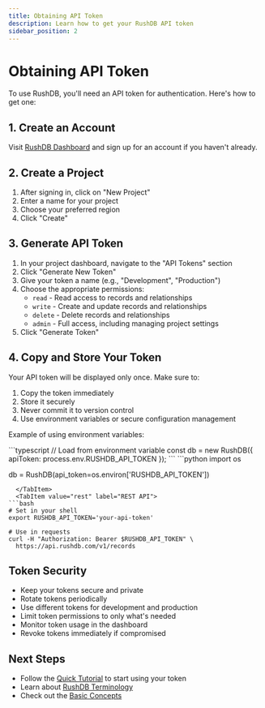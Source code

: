 ```yaml
---
title: Obtaining API Token
description: Learn how to get your RushDB API token
sidebar_position: 2
---
```


# Obtaining API Token

To use RushDB, you'll need an API token for authentication. Here's how to get one:

## 1. Create an Account

Visit [RushDB Dashboard](https://dashboard.rushdb.com) and sign up for an account if you haven't already.

## 2. Create a Project

1. After signing in, click on "New Project"
2. Enter a name for your project
3. Choose your preferred region
4. Click "Create"

## 3. Generate API Token

1. In your project dashboard, navigate to the "API Tokens" section
2. Click "Generate New Token"
3. Give your token a name (e.g., "Development", "Production")
4. Choose the appropriate permissions:
   - `read` - Read access to records and relationships
   - `write` - Create and update records and relationships
   - `delete` - Delete records and relationships
   - `admin` - Full access, including managing project settings
5. Click "Generate Token"

## 4. Copy and Store Your Token

Your API token will be displayed only once. Make sure to:

1. Copy the token immediately
2. Store it securely
3. Never commit it to version control
4. Use environment variables or secure configuration management

Example of using environment variables:


<Tabs groupId="programming-language">
  <TabItem value="typescript" label="TypeScript" default>
```typescript
// Load from environment variable
const db = new RushDB({
  apiToken: process.env.RUSHDB_API_TOKEN
});
```
  </TabItem>
  <TabItem value="python" label="Python">
```python
import os

db = RushDB(api_token=os.environ['RUSHDB_API_TOKEN'])
```
  </TabItem>
  <TabItem value="rest" label="REST API">
```bash
# Set in your shell
export RUSHDB_API_TOKEN='your-api-token'

# Use in requests
curl -H "Authorization: Bearer $RUSHDB_API_TOKEN" \
  https://api.rushdb.com/v1/records
```
  </TabItem>
</Tabs>

## Token Security

- Keep your tokens secure and private
- Rotate tokens periodically
- Use different tokens for development and production
- Limit token permissions to only what's needed
- Monitor token usage in the dashboard
- Revoke tokens immediately if compromised

## Next Steps

- Follow the [Quick Tutorial](/getting-started/quick-tutorial) to start using your token
- Learn about [RushDB Terminology](/getting-started/rushdb-terminology)
- Check out the [Basic Concepts](/basic-concepts/records)
